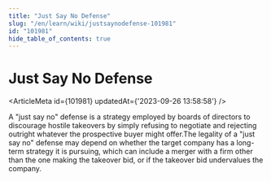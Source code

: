 ```yaml
---
title: "Just Say No Defense"
slug: "/en/learn/wiki/justsaynodefense-101981"
id: "101981"
hide_table_of_contents: true
---
```



# Just Say No Defense

<ArticleMeta id={101981} updatedAt={'2023-09-26 13:58:58'} />
<div className='border-solid border-b border-t-0 my-4 border-[var(--ifm-color-gray-300)]' />

A "just say no" defense is a strategy employed by boards of directors to discourage hostile takeovers by simply refusing to negotiate and rejecting outright whatever the prospective buyer might offer.The legality of a "just say no" defense may depend on whether the target company has a long-term strategy it is pursuing, which can include a merger with a firm other than the one making the takeover bid, or if the takeover bid undervalues the company.
